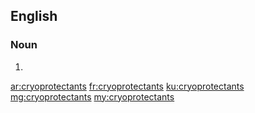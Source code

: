 ==English==

===Noun===
{{head|en|plural}}

# {{plural of|cryoprotectant|lang=en}}

[[ar:cryoprotectants]]
[[fr:cryoprotectants]]
[[ku:cryoprotectants]]
[[mg:cryoprotectants]]
[[my:cryoprotectants]]